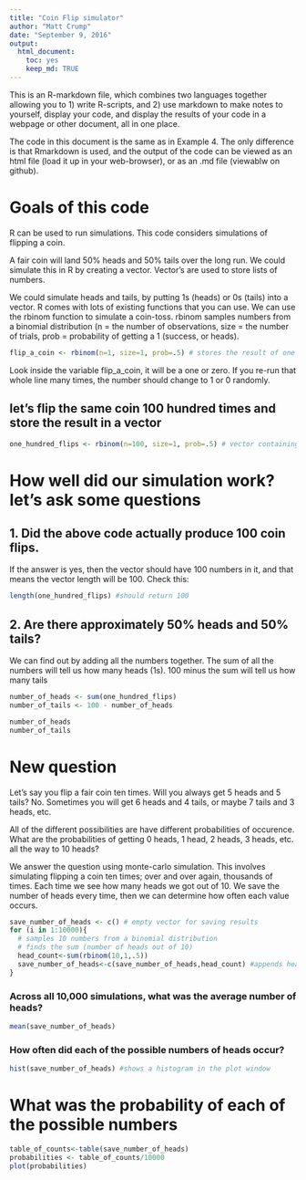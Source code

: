 ```yaml
---
title: "Coin Flip simulator"
author: "Matt Crump"
date: "September 9, 2016"
output:
  html_document:
    toc: yes
    keep_md: TRUE
---
```


This is an R-markdown file, which combines two languages together allowing you to 1) write R-scripts, and 2) use markdown to make notes to yourself, display your code,  and display the results of your code in a webpage or other document, all in one place.

The code in this document is the same as in Example 4. The only difference is that Rmarkdown is used, and the output of the code can be viewed as an html file (load it up in your web-browser), or as an .md file (viewablw on github).

# Goals of this code

R can be used to run simulations. This code considers simulations of flipping a coin.

A fair coin will land 50% heads and 50% tails over the long run. We could simulate this in R by creating a vector. Vector's are used to store lists of numbers.

We could simulate heads and tails, by putting 1s (heads) or 0s (tails) into a vector. R comes with lots of existing functions that you can use. We can use the rbinom function to simulate a coin-toss. rbinom samples numbers from a binomial distribution (n = the number of observations, size = the number of trials, prob = probability of getting a 1 (success, or heads).

```r
flip_a_coin <- rbinom(n=1, size=1, prob=.5) # stores the result of one coin flip
```

Look inside the variable flip_a_coin, it will be a one or zero. If you re-run that whole line many times, the number should change to 1 or 0 randomly.

## let's flip the same coin 100 hundred times and store the result in a vector

```r
one_hundred_flips <- rbinom(n=100, size=1, prob=.5) # vector containing 100 1s and 0s
```

# How well did our simulation work? let's ask some questions

## 1. Did the above code actually produce 100 coin flips. 

If the answer is yes, then the vector should have 100 numbers in it, and that means the vector length will be 100. Check this:

```r
length(one_hundred_flips) #should return 100
```

## 2. Are there approximately 50% heads and 50% tails?
We can find out by adding all the numbers together. The sum of all the numbers will tell us how many heads (1s). 100 minus the sum will tell us how many tails

```r
number_of_heads <- sum(one_hundred_flips)
number_of_tails <- 100 - number_of_heads

number_of_heads
number_of_tails
```

# New question

Let's say you flip a fair coin ten times. Will you always get 5 heads and 5 tails? No. Sometimes you will get 6 heads and 4 tails, or maybe 7 tails and 3 heads, etc.

All of the different possibilities are have different probabilities of occurence. What are the probabilities of getting 0 heads, 1 head, 2 heads, 3 heads, etc. all the way to 10 heads?

We answer the question using monte-carlo simulation. This involves simulating flipping a coin ten times; over and over again, thousands of times. Each time we see how many heads we got out of 10. We save the number of heads every time, then we can determine how often each value occurs.

```r
save_number_of_heads <- c() # empty vector for saving results
for (i in 1:10000){
  # samples 10 numbers from a binomial distribution
  # finds the sum (number of heads out of 10)
  head_count<-sum(rbinom(10,1,.5))
  save_number_of_heads<-c(save_number_of_heads,head_count) #appends head_count to vector
}

```

### Across all 10,000 simulations, what was the average number of heads?
```r
mean(save_number_of_heads)
```

### How often did each of the possible numbers of heads occur?
```r
hist(save_number_of_heads) #shows a histogram in the plot window
```

# What was the probability of each of the possible numbers
```r
table_of_counts<-table(save_number_of_heads)
probabilities <- table_of_counts/10000
plot(probabilities)
```

